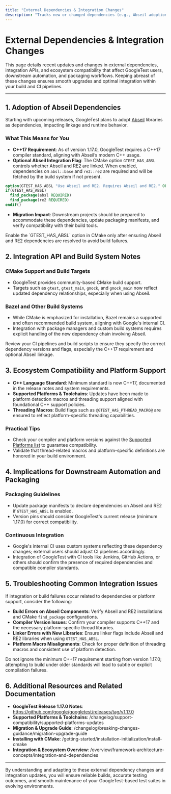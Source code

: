 ```yaml
---
title: "External Dependencies & Integration Changes"
description: "Tracks new or changed dependencies (e.g., Abseil adoption), notable integration API shifts, and ecosystem compatibility notes that might impact downstream automation or packaging."
---
```


# External Dependencies & Integration Changes

This page details recent updates and changes in external dependencies, integration APIs, and ecosystem compatibility that affect GoogleTest users, downstream automation, and packaging workflows. Keeping abreast of these changes ensures smooth upgrades and optimal integration within your build and CI pipelines.

---

## 1. Adoption of Abseil Dependencies

Starting with upcoming releases, GoogleTest plans to adopt [Abseil](https://github.com/abseil/abseil-cpp) libraries as dependencies, impacting linkage and runtime behavior.

### What This Means for You

- **C++17 Requirement**: As of version 1.17.0, GoogleTest requires a C++17 compiler standard, aligning with Abseil’s modern C++ usage.
- **Optional Abseil Integration Flag**: The CMake option `GTEST_HAS_ABSL` controls whether Abseil and RE2 are linked. When enabled, dependencies on `absl::base` and `re2::re2` are required and will be fetched by the build system if not present.

```cmake
option(GTEST_HAS_ABSL "Use Abseil and RE2. Requires Abseil and RE2." OFF)
if(GTEST_HAS_ABSL)
  find_package(absl REQUIRED)
  find_package(re2 REQUIRED)
endif()
```

- **Migration Impact**: Downstream projects should be prepared to accommodate these dependencies, update packaging manifests, and verify compatibility with their build tools.

<Tip>
Enable the `GTEST_HAS_ABSL` option in CMake only after ensuring Abseil and RE2 dependencies are resolved to avoid build failures.
</Tip>

## 2. Integration API and Build System Notes

### CMake Support and Build Targets

- GoogleTest provides community-based CMake build support.
- Targets such as `gtest`, `gtest_main`, `gmock`, and `gmock_main` now reflect updated dependency relationships, especially when using Abseil.

### Bazel and Other Build Systems

- While CMake is emphasized for installation, Bazel remains a supported and often recommended build system, aligning with Google's internal CI.
- Integration with package managers and custom build systems requires explicit handling of the new dependency chain involving Abseil.

<Tip>
Review your CI pipelines and build scripts to ensure they specify the correct dependency versions and flags, especially the C++17 requirement and optional Abseil linkage.
</Tip>

## 3. Ecosystem Compatibility and Platform Support

- **C++ Language Standard**: Minimum standard is now C++17, documented in the release notes and system requirements.
- **Supported Platforms & Toolchains**: Updates have been made to platform detection macros and threading support aligned with foundational C++ support policies.
- **Threading Macros**: Build flags such as `@GTEST_HAS_PTHREAD_MACRO@` are ensured to reflect platform-specific threading capabilities.

### Practical Tips

- Check your compiler and platform versions against the [Supported Platforms list](https://github.com/google/oss-policies-info/blob/main/foundational-cxx-support-matrix.md) to guarantee compatibility.
- Validate that thread-related macros and platform-specific definitions are honored in your build environment.

## 4. Implications for Downstream Automation and Packaging

### Packaging Guidelines

- Update package manifests to declare dependencies on Abseil and RE2 if `GTEST_HAS_ABSL` is enabled.
- Version pins should consider GoogleTest's current release (minimum 1.17.0) for correct compatibility.

### Continuous Integration

- Google's internal CI uses custom systems reflecting these dependency changes; external users should adjust CI pipelines accordingly.
- Integration of GoogleTest with CI tools like Jenkins, GitHub Actions, or others should confirm the presence of required dependencies and compatible compiler standards.

## 5. Troubleshooting Common Integration Issues

If integration or build failures occur related to dependencies or platform support, consider the following:

- **Build Errors on Abseil Components**: Verify Abseil and RE2 installations and CMake `find_package` configurations.
- **Compiler Version Issues**: Confirm your compiler supports C++17 and the necessary platform-specific thread libraries.
- **Linker Errors with New Libraries**: Ensure linker flags include Abseil and RE2 libraries when using `GTEST_HAS_ABSL`.
- **Platform Macro Misalignments**: Check for proper definition of threading macros and consistent use of platform detection.

<Warning>
Do not ignore the minimum C++17 requirement starting from version 1.17.0; attempting to build under older standards will lead to subtle or explicit compilation failures.
</Warning>

## 6. Additional Resources and Related Documentation

- **GoogleTest Release 1.17.0 Notes**: https://github.com/google/googletest/releases/tag/v1.17.0
- **Supported Platforms & Toolchains**: /changelog/support-compatibility/supported-platforms-updates
- **Migration & Upgrade Guide**: /changelog/breaking-changes-guidance/migration-upgrade-guide
- **Installing with CMake**: /getting-started/installation-initialization/install-cmake
- **Integration & Ecosystem Overview**: /overview/framework-architecture-concepts/integration-and-dependencies

---

By understanding and adapting to these external dependency changes and integration updates, you will ensure reliable builds, accurate testing outcomes, and smooth maintenance of your GoogleTest-based test suites in evolving environments.
